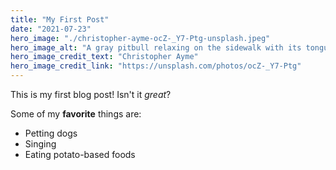 ```yaml
---
title: "My First Post"
date: "2021-07-23"
hero_image: "./christopher-ayme-ocZ-_Y7-Ptg-unsplash.jpeg"
hero_image_alt: "A gray pitbull relaxing on the sidewalk with its tongue hanging out"
hero_image_credit_text: "Christopher Ayme"
hero_image_credit_link: "https://unsplash.com/photos/ocZ-_Y7-Ptg"
---
```


This is my first blog post! Isn't it _great_?

Some of my **favorite** things are:

- Petting dogs
- Singing
- Eating potato-based foods
